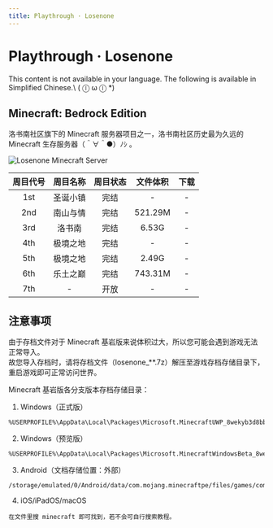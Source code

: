 ```yaml
---
title: Playthrough · Losenone
---
```




# Playthrough · Losenone

<Callout type="error" emoji="️🚫">
  This content is not available in your language. The following is available in Simplified Chinese.\
   ( ⓛ ω ⓛ &#42;)
</Callout>


## Minecraft: Bedrock Edition

洛书南社区旗下的 Minecraft 服务器项目之一，洛书南社区历史最为久远的 Minecraft 生存服务器（＾∀＾●）ﾉｼ 。

   ![Losenone Minecraft Server](../_images/wiki/losenone_previous_playthrough/losenone_bg.png)

| 周目代号 | 周目名称 | 周目状态 | 文件体积 | 下载 |
| :----: | :----: | :----: | :----: | :----: |
| 1st | 圣诞小镇 | 完结 | - | - |
| 2nd | 南山与情 | 完结 | 521.29M | - |
| 3rd | 洛书南 | 完结 | 6.53G | - |
| 4th | 极境之地 | 完结 | - | - |
| 5th | 极境之地 | 完结 | 2.49G | - |
| 6th | 乐土之巅 | 完结 | 743.31M | - |
| 7th | - | 开放 | - | - |

## 注意事项

由于存档文件对于 Minecraft 基岩版来说体积过大，所以您可能会遇到游戏无法正常导入。\
故您导入存档时，请将存档文件（losenone&#95;&#42;&#42;.7z）解压至游戏存档存储目录下，重启游戏即可正常访问世界。

Minecraft 基岩版各分支版本存档存储目录：
1. Windows（正式版）
```
%USERPROFILE%\AppData\Local\Packages\Microsoft.MinecraftUWP_8wekyb3d8bbwe\LocalState\games\com.mojang\minecraftWorlds
```
2. Windows（预览版）
```
%USERPROFILE%\AppData\Local\Packages\Microsoft.MinecraftWindowsBeta_8wekyb3d8bbwe\LocalState\games\com.mojang\minecraftWorlds
```
3. Android（文档存储位置：外部）
```
/storage/emulated/0/Android/data/com.mojang.minecraftpe/files/games/com.mojang/minecraftWorlds
```
4. iOS/iPadOS/macOS
```
在文件里搜 minecraft 即可找到，若不会可自行搜索教程。
```